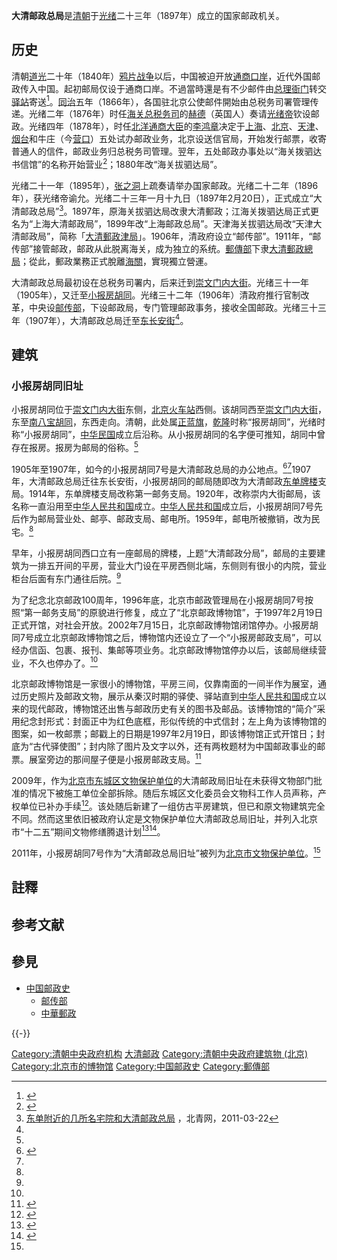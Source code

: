 '''大清邮政总局'''是[[清朝|清朝]]于[[光绪|光绪]]二十三年（1897年）成立的国家邮政机关。

==历史==
清朝[[道光|道光]]二十年（1840年）[[鸦片战争|鸦片战争]]以后，中国被迫开放[[通商口岸|通商口岸]]，近代外国邮政传入中国。起初邮局仅设于通商口岸。不過當時還是有不少邮件由[[总理衙门|总理衙门]]转交[[驿站|驿站]]寄送<ref>{{cite news |title=依附于海关的清代邮政 |url=http://rose.chinapost.com.cn/html1/report/1502/120-1.htm |publisher=中国邮政报}}</ref>。[[同治|同治]]五年（1866年），各国驻北京公使邮件開始由总税务司署管理传递。光绪二年（1876年）时任[[中国海关总税务司|海关总税务司]]的[[赫德|赫德]]（英国人）奏请[[光绪帝|光绪帝]]钦设邮政。光绪四年（1878年），时任[[北洋通商大臣|北洋通商大臣]]的[[李鴻章|李鸿章]]决定于[[上海市|上海]]、[[北京市|北京]]、[[天津市|天津]]、[[烟台市|烟台]]和牛庄（今[[营口市|营口]]）五处试办邮政业务，北京设送信官局，开始发行邮票，收寄普通人的信件，邮政业务归总税务司管理。翌年，五处邮政办事处以“海关拨驷达{{NoteTag|“拨驷达”为英文“Post”的汉语音译。}}书信馆”的名称开始营业<ref name="邮电志">{{cite web | title = 上海邮电志·大事记 | publisher = 上海市地方志办公室 | date = 2009-03-28 | url = http://www.shtong.gov.cn/newsite/node2/node2245/node67155/node67163/index.html | accessdate = 2011-10-13 | language = zh | deadurl = yes | archiveurl = https://web.archive.org/web/20110521032704/http://www.shtong.gov.cn/newsite/node2/node2245/node67155/node67163/index.html | archivedate = 2011-05-21 }}</ref>；1880年改“海关拔驷达局”。

光绪二十一年（1895年），[[张之洞|张之洞]]上疏奏请举办国家邮政。光绪二十二年（1896年），获光绪帝谕允。光绪二十三年一月十九日（1897年2月20日），正式成立“大清邮政总局”<ref name="bqw">[http://bjyouth.ynet.com/3.1/1103/23/5628646.html 东单附近的几所名宅院和大清邮政总局] {{Wayback|url=http://bjyouth.ynet.com/3.1/1103/23/5628646.html |date=20140106170549 }}，北青网，2011-03-22</ref>。1897年，原海关拔驷达局改隶大清郵政；江海关拨驷达局正式更名为“上海大清邮政局”，1899年改“上海邮政总局”。天津海关拔驷达局改“天津大清邮政局”，简称「[[大清郵政津局|大清郵政津局]]」。1906年，清政府设立“邮传部”。1911年，“邮传部”接管邮政，邮政从此脱离海关，成为独立的系统。[[郵傳部|郵傳部]]下隶[[大清郵政總局|大清郵政總局]]；從此，郵政業務正式脫離[[海關|海關]]，實現獨立營運。

大清邮政总局最初设在总税务司署内，后来迁到[[崇文门内大街|崇文门内大街]]。光绪三十一年（1905年），又迁至[[小报房胡同|小报房胡同]]。光绪三十二年（1906年）清政府推行官制改革，中央设[[邮传部|邮传部]]，下设邮政局，专门管理邮政事务，接收全国邮政。光绪三十三年（1907年），大清邮政总局迁至[[东长安街|东长安街]]<ref name="bqw" />。

==建筑==
===小报房胡同旧址===
{{文物保护单位
|级别 = 省级
|省区市 = 北京市
|图片 = 
|名称 = 大清邮政总局旧址
|编号 = 8-21
|分类 = 近现代重要史迹及代表性建筑
|时代 = [[清朝|清]]
|所在 = [[东城区_(北京市)|东城区]][[崇文门内大街|崇文门内大街]][[小报房胡同|小报房胡同]]7号
|登录 = 2011年6月13日
}}

小报房胡同位于[[崇文门内大街|崇文门内大街]]东侧，[[北京火车站|北京火车站]]西侧。该胡同西至[[崇文门内大街|崇文门内大街]]，东至[[南八宝胡同|南八宝胡同]]，东西走向。清朝，此处属[[正蓝旗|正蓝旗]]，[[乾隆|乾隆]]时称“报房胡同”，光绪时称“小报房胡同”，[[中华民国|中华民国]]成立后沿称。从小报房胡同的名字便可推知，胡同中曾存在报房。报房为邮局的俗称。<ref name=bqw/>

1905年至1907年，如今的小报房胡同7号是大清邮政总局的办公地点。<ref>{{Cite web |url=http://www.bjdclib.com/dclib/subjectdb/dhly/newsphoto/201103/t20110317_42505.html |title=北京市第八批市级文物保护单位公布　前门全聚德入选，东华流韵，2011-03-17 |access-date=2014-01-06 |archive-date=2014-01-06 |archive-url=https://web.archive.org/web/20140106043445/http://www.bjdclib.com/dclib/subjectdb/dhly/newsphoto/201103/t20110317_42505.html |dead-url=no }}</ref><ref name=bqw/>1907年，大清邮政总局迁往东长安街，小报房胡同的邮局随即改为大清邮政[[东单牌楼|东单牌楼]]支局。1914年，东单牌楼支局改称第一邮务支局。1920年，改称崇内大街邮局，该名称一直沿用至[[中华人民共和国|中华人民共和国]]成立。[[中华人民共和国|中华人民共和国]]成立后，小报房胡同7号先后作为邮局营业处、邮亭、邮政支局、邮电所。1959年，邮电所被撤销，改为民宅。<ref name=bqw/>

早年，小报房胡同西口立有一座邮局的牌楼，上题“大清邮政分局”，邮局的主要建筑为一排五开间的平房，营业大门设在平房西侧北端，东侧则有很小的内院，营业柜台后面有东门通往后院。<ref name=bqw/>

为了纪念北京邮政100周年，1996年底，北京市邮政管理局在小报房胡同7号按照“第一邮务支局”的原貌进行修复，成立了“北京邮政博物馆”，于1997年2月19日正式开馆，对社会开放。2002年7月15日，北京邮政博物馆闭馆停办。小报房胡同7号成立北京邮政博物馆之后，博物馆内还设立了一个“小报房邮政支局”，可以经办信函、包裹、报刊、集邮等项业务。北京邮政博物馆停办以后，该邮局继续营业，不久也停办了。<ref name=bqw/>

北京邮政博物馆是一家很小的博物馆，平房三间，仅靠南面的一间半作为展室，通过历史照片及邮政文物，展示从秦汉时期的驿使、驿站直到[[中华人民共和国|中华人民共和国]]成立以来的现代邮政，博物馆还出售与邮政历史有关的图书及邮品。该博物馆的“简介”采用纪念封形式：封面正中为红色底框，形似传统的中式信封；左上角为该博物馆的图案，如一枚邮票；邮戳上的日期是1997年2月19日，即该博物馆正式开馆日；封底为“古代驿使图”；封内除了图片及文字以外，还有两枚题材为中国邮政事业的邮票。展室旁边的那间屋子便是小报房邮政支局。<ref name=zhw>{{Cite web |url=http://culture.china.com/zh_cn/history/kaogu/11022843/20060221/13109786.html |title=“大清邮政总局”变身京城最小的博物馆，中华网，2006-02-21 |access-date=2014-01-06 |archive-date=2014-01-06 |archive-url=https://web.archive.org/web/20140106164147/http://culture.china.com/zh_cn/history/kaogu/11022843/20060221/13109786.html |dead-url=no }}</ref>

2009年，作为[[北京市东城区文物保护单位|北京市东城区文物保护单位]]的大清邮政局旧址在未获得文物部门批准的情况下被施工单位全部拆除。随后东城区文化委员会文物科工作人员声称，产权单位已补办手续<ref>{{Cite web |url = http://news.xinhuanet.com/collection/2009-11/27/content_12547761.htm |title = 违法拆除 文保单位大清邮政局未批先拆？ |author =  |date = 2009-11-27 |publisher = 新华网 |language =  |accessdate =  |quote =  |archive-url = https://web.archive.org/web/20100107015928/http://news.xinhuanet.com/collection/2009-11/27/content_12547761.htm |archive-date = 2010-01-07 |dead-url = no }}</ref>。该处随后新建了一组仿古平房建筑，但已和原文物建筑完全不同。然而这里依旧被政府认定是文物保护单位大清邮政总局旧址，并列入北京市“十二五”期间文物修缮腾退计划<ref>{{Cite web |url = http://culture.ifeng.com/gundong/detail_2011_03/25/5354136_0.shtml |title = 大清邮局 “看不出原样了” |author =  |date = 2011-03-25 |publisher = 凤凰网 |language =  |accessdate =  |quote =  |archive-url = https://web.archive.org/web/20170228075041/http://culture.ifeng.com/gundong/detail_2011_03/25/5354136_0.shtml |archive-date = 2017-02-28 |dead-url = no }}</ref><ref>{{Cite web  |url =http://news.sina.com.cn/o/2011-03-24/032022170168.shtml  |title =旧城将成保护政策特区  |author =  |date =2011-03-24  |publisher =新浪  |language =  |accessdate =  |quote =  |archive-url =https://web.archive.org/web/20170227234611/http://news.sina.com.cn/o/2011-03-24/032022170168.shtml  |archive-date =2017-02-27  |dead-url =no  }}</ref>。

2011年，小报房胡同7号作为“大清邮政总局旧址”被列为[[北京市文物保护单位|北京市文物保护单位]]。<ref name=bqw/>

== 註釋 ==
{{NoteFoot}}

== 参考文献 ==
{{Reflist|30em}}

== 參見 ==
{{Portal box|中国|北京|中国建筑|中国文化遗产}}
* [[中国邮政史|中国邮政史]]
** [[邮传部|邮传部]]
** [[中華郵政|中華郵政]]

{{-}}
{{中国邮政}}
{{北京市文物保护单位}}

[[Category:清朝中央政府机构|Category:清朝中央政府机构]]
[[Category:大清邮政|]]
[[Category:清朝中央政府建筑物_(北京)|Category:清朝中央政府建筑物 (北京)]]
[[Category:北京市的博物馆|Category:北京市的博物馆]]
[[Category:中国邮政史|Category:中国邮政史]]
[[Category:郵傳部|Category:郵傳部]]